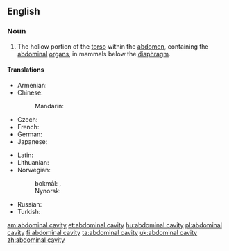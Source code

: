 ==English==
{{wikipedia}}

===Noun===
{{en-noun|head=[[abdominal]] [[cavity]]|abdominal cavities}}

# {{context|anatomy}} The hollow portion of the [[torso]] within the [[abdomen]], containing the [[abdominal]] [[organ]]s, in mammals below the [[diaphragm]].

====Translations====
{{trans-top|hollow portion of the torso, containing abdominal organs}}
* Armenian: {{t-|hy|որովայնի խոռոչ|tr=orovayni xoṙoč}}
* Chinese:
*: Mandarin: {{t|cmn|腹腔|tr=fùqiāng|sc=Hani}}
* Czech: {{t-|cs|dutina břišní|f}}
* French: {{t+|fr|cavité abdominale|f}}
* German: {{t-|de|Bauchhöhle|f}}
* Japanese: {{t+|ja|腹腔|tr=ふくこう, fukukō, ふくくう, fukukū, ふっくう, fukkū|sc=Jpan}}
{{trans-mid}}
* Latin: {{t-|la|cavum abdominis|n}}
* Lithuanian: {{t-|lt|pilvo ertmė|f}}
* Norwegian: 
*: bokmål: {{t-|no|bukhole|f|m}}, {{t-|no|bukhule|f|m}}
*: Nynorsk: {{t-|nn|bukhole|f}}
* Russian: {{t+|ru|брюшная полость|f|tr=brjušnája pólostʹ}}
* Turkish: {{t-|tr|karın boşluğu}}
{{trans-bottom}}

[[am:abdominal cavity]]
[[et:abdominal cavity]]
[[hu:abdominal cavity]]
[[pl:abdominal cavity]]
[[fi:abdominal cavity]]
[[ta:abdominal cavity]]
[[uk:abdominal cavity]]
[[zh:abdominal cavity]]